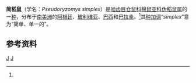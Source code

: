 {{Speciesbox 
| taxon = Pseudoryzomys simplex 
| image = Pseudoryzomys simplex type.png
| image_width = 240px
| image_caption =赫卢夫·温厄于1887年绘制的标本头骨
| status = LC
| status_system = IUCN3.1
| status_ref = <ref name=iucn>{{IUCN2008|assessors=Percequillo, A., Weksler, M., Pardinas, U. & D'Elia, G.|year=2008|id=18598|title=Pseudoryzomys simplex|downloaded=2013年4月25日}}</ref>
| authority = （[[赫卢夫·温厄|Winge]]，1887）
| synonyms =
*''Hesperomys simplex'' <small>Winge，1887</small>
*''Oryzomys simplex'': <small>Trouessart，1898</small>
*''Oryzomys wavrini'' <small>Thomas，1921</small>
*''Pseudoryzomys wavrini'': <small>Hershkovitz，1959</small>
*''Pseudoryzomys wavrini reigi'' <small>Pine and Wetzel，1975</small>
*''Pseudoryzomys simplex'': <small>Massoia，1980
|range_map=Pseudoryzomys distribution.png
|range_map_alt=Map of South America，with a contiguous red area extending over northeastern Argentina，much of Paraguay，and eastern Bolivia，east into northeastern Brazil; and a small blue area in eastern Argentina.
|range_map_caption=简稻鼠分布图
}}
'''简稻鼠'''（学名：''Pseudoryzomys simplex''）是[[啮齿目|啮齿目]][[仓鼠科|仓鼠科]][[棉鼠亚科|棉鼠亚科]][[伪稻鼠属|伪稻鼠属]]的一[[物种|种]]，分布于[[南美洲|南美洲]]的[[阿根廷|阿根廷]]、[[玻利维亚|玻利维亚]]、[[巴西|巴西]]和[[巴拉圭|巴拉圭]]。<ref name=iucn/>其[[种加词|种加词]]“''simplex ''”意为“简单、单一的”。

==参考资料==
{{reflist}}
{{Taxonbar|from=Q899221}}

[[Category:IUCN红色名录无危物种|J]]
[[Category:棉鼠亚科|J]]


{{啮齿目小作品}}